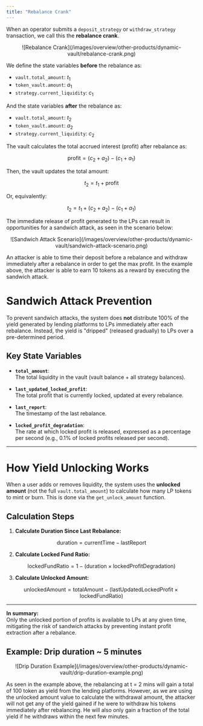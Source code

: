 ```yaml
---
title: "Rebalance Crank"
---
```


When an operator submits a `deposit_strategy` or `withdraw_strategy` transaction, we call this the **rebalance crank**.

<div align="center">
  ![Rebalance Crank](/images/overview/other-products/dynamic-vault/rebalance-crank.png)
</div>

We define the state variables **before** the rebalance as:

- `vault.total_amount`: $t_1$
- `token_vault.amount`: $a_1$
- `strategy.current_liquidity`: $c_1$

And the state variables **after** the rebalance as:

- `vault.total_amount`: $t_2$
- `token_vault.amount`: $a_2$
- `strategy.current_liquidity`: $c_2$

The vault calculates the total accrued interest (profit) after rebalance as:

```math
\text{profit} = (c_2 + a_2) - (c_1 + a_1)
```

Then, the vault updates the total amount:

```math
t_2 = t_1 + \text{profit}
```

Or, equivalently:

```math
t_2 = t_1 + (c_2 + a_2) - (c_1 + a_1)
```

The immediate release of profit generated to the LPs can result in opportunities for a sandwich attack, as seen in the scenario below:

<div align="center">
  ![Sandwich Attack Scenario](/images/overview/other-products/dynamic-vault/sandwich-attack-scenario.png)
</div>

An attacker is able to time their deposit before a rebalance and withdraw immediately after a rebalance in order to get the max profit. In the example above, the attacker is able to earn 10 tokens as a reward by executing the sandwich attack.

# Sandwich Attack Prevention

To prevent sandwich attacks, the system does **not** distribute 100% of the yield generated by lending platforms to LPs immediately after each rebalance. Instead, the yield is "dripped" (released gradually) to LPs over a pre-determined period.

## Key State Variables

- **`total_amount`**:  
  The total liquidity in the vault (vault balance + all strategy balances).

- **`last_updated_locked_profit`**:  
  The total profit that is currently locked, updated at every rebalance.

- **`last_report`**:  
  The timestamp of the last rebalance.

- **`locked_profit_degradation`**:  
  The rate at which locked profit is released, expressed as a percentage per second (e.g., 0.1% of locked profits released per second).

---

# How Yield Unlocking Works

When a user adds or removes liquidity, the system uses the **unlocked amount** (not the full `vault.total_amount`) to calculate how many LP tokens to mint or burn. This is done via the `get_unlock_amount` function.

## Calculation Steps

1. **Calculate Duration Since Last Rebalance:**

```math
\text{duration} = \text{currentTime} - \text{lastReport}
```

2. **Calculate Locked Fund Ratio:**

```math
\text{lockedFundRatio} = 1 - (\text{duration} \times \text{lockedProfitDegradation})
```

3. **Calculate Unlocked Amount:**

```math
\text{unlockedAmount} = \text{totalAmount} - (\text{lastUpdatedLockedProfit} \times \text{lockedFundRatio})
```

---

**In summary:**  
Only the unlocked portion of profits is available to LPs at any given time, mitigating the risk of sandwich attacks by preventing instant profit extraction after a rebalance.

## Example: Drip duration ~ 5 minutes

<div align="center">
  ![Drip Duration Example](/images/overview/other-products/dynamic-vault/drip-duration-example.png)
</div>

As seen in the example above, the rebalancing at t = 2 mins will gain a total of 100 token as yield from the lending platforms. However, as we are using the unlocked amount value to calculate the withdrawal amount, the attacker will not get any of the yield gained if he were to withdraw his tokens immediately after rebalancing. He will also only gain a fraction of the total yield if he withdraws within the next few minutes.
